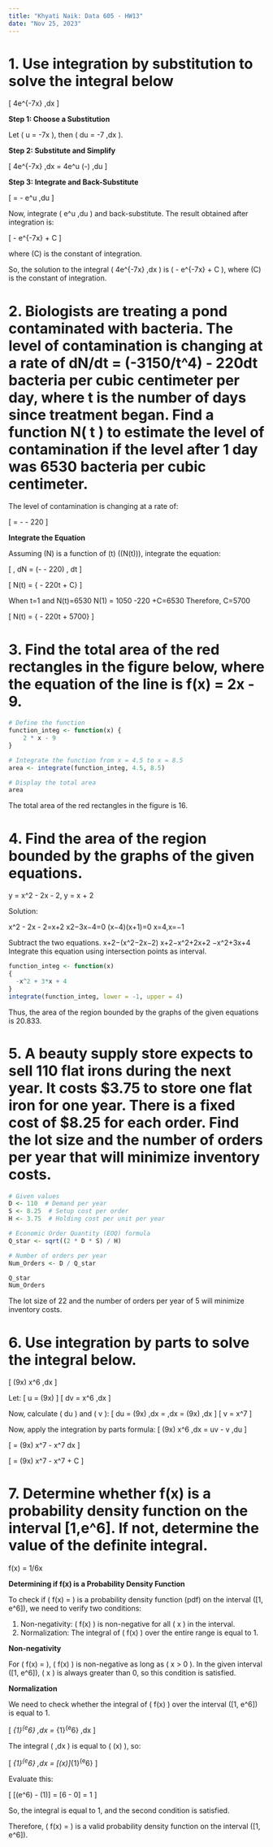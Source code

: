 ```yaml
---
title: "Khyati Naik: Data 605 - HW13"
date: "Nov 25, 2023"
---
```


# 1. Use integration by substitution to solve the integral below

\[ \int 4e^{-7x} \,dx \]


**Step 1: Choose a Substitution**

Let \( u = -7x \), then \( du = -7 \,dx \).

**Step 2: Substitute and Simplify**

\[ \int 4e^{-7x} \,dx = \int 4e^u \left(-\frac{1}{7}\right) \,du \]

**Step 3: Integrate and Back-Substitute**

\[ = -\frac{4}{7} \int e^u \,du \]

Now, integrate \( \int e^u \,du \) and back-substitute. The result obtained after integration is:

\[ -\frac{4}{7} e^{-7x} + C \]

where \(C\) is the constant of integration.


So, the solution to the integral \( \int 4e^{-7x} \,dx \) is \( -\frac{4}{7} e^{-7x} + C \), where \(C\) is the constant of integration.


# 2. Biologists are treating a pond contaminated with bacteria. The level of contamination is changing at a rate of dN/dt = (-3150/t^4) - 220dt  bacteria per cubic centimeter per day, where t is the number of days since treatment began. Find a function N( t ) to estimate the level of contamination if the level after 1 day was 6530 bacteria per cubic centimeter.


The level of contamination is changing at a rate of:

\[ \frac{dN}{dt} = -\frac{3150}{t^4} - 220 \]

**Integrate the Equation**

Assuming \(N\) is a function of \(t\) (\(N(t)\)), integrate the equation:

\[ \int \frac{1}{N} \, dN = \int \left(-\frac{3150}{t^4} - 220\right) \, dt \]

\[ N(t) = {\frac{1050}{t^3} - 220t + C} \]

When t=1 and N(t)=6530
N(1) = 1050 -220 +C=6530
Therefore, C=5700

\[ N(t) = {\frac{1050}{t^3} - 220t + 5700} \]


# 3. Find the total area of the red rectangles in the figure below, where the equation of the line is f(x) = 2x - 9.

```r
# Define the function
function_integ <- function(x) {
    2 * x - 9
}

# Integrate the function from x = 4.5 to x = 8.5
area <- integrate(function_integ, 4.5, 8.5)

# Display the total area
area
```
The total area of the red rectangles in the figure is 16.

# 4. Find the area of the region bounded by the graphs of the given equations.
y = x^2 - 2x - 2, y = x + 2

Solution:

x^2 - 2x - 2=x+2
x2−3x−4=0
(x−4)(x+1)=0
x=4,x=−1

Subtract the two equations.
x+2−(x^2−2x−2)
x+2−x^2+2x+2
−x^2+3x+4
Integrate this equation using intersection points as interval.

```r
function_integ <- function(x)
{
  -x^2 + 3*x + 4
}
integrate(function_integ, lower = -1, upper = 4)
```
Thus, the area of the region bounded by the graphs of the given equations is 20.833.

# 5. A beauty supply store expects to sell 110 flat irons during the next year. It costs $3.75 to store one flat iron for one year. There is a fixed cost of $8.25 for each order. Find the lot size and the number of orders per year that will minimize inventory costs.

```r
# Given values
D <- 110  # Demand per year
S <- 8.25  # Setup cost per order
H <- 3.75  # Holding cost per unit per year

# Economic Order Quantity (EOQ) formula
Q_star <- sqrt((2 * D * S) / H)

# Number of orders per year
Num_Orders <- D / Q_star

Q_star
Num_Orders
```
The lot size of 22 and the number of orders per year of 5 will minimize inventory costs.

# 6. Use integration by parts to solve the integral below.

\[ \int \ln(9x) \cdot x^6 \,dx \]

Let:
\[ u = \ln(9x) \]
\[ dv = x^6 \,dx \]

Now, calculate \( du \) and \( v \):
\[ du = \frac{1}{\ln(9x)} \cdot \frac{d}{dx} (9x) \,dx = \frac{\ln(9x)}{9} \cdot 9 \,dx = \ln(9x) \,dx \]
\[ v = \frac{1}{7}x^7 \]

Now, apply the integration by parts formula:
\[ \int \ln(9x) \cdot x^6 \,dx = uv - \int v \,du \]

\[ = \ln(9x) \cdot \frac{1}{7}x^7 - \int \frac{1}{x}\frac{1}{7}x^7 dx \]

\[ = \ln(9x) \cdot \frac{1}{7}x^7 - \frac{1}{49}x^7 + C \]


# 7. Determine whether f(x) is a probability density function on the interval [1,e^6]. If not, determine the value of the definite integral.
f(x) = 1/6x

**Determining if f(x) is a Probability Density Function**

To check if \( f(x) = \frac{1}{6x} \) is a probability density function (pdf) on the interval \([1, e^6]\), we need to verify two conditions:

1. Non-negativity: \( f(x) \) is non-negative for all \( x \) in the interval.
2. Normalization: The integral of \( f(x) \) over the entire range is equal to 1.

**Non-negativity**

For \( f(x) = \frac{1}{6x} \), \( f(x) \) is non-negative as long as \( x > 0 \). In the given interval \([1, e^6]\), \( x \) is always greater than 0, so this condition is satisfied.

**Normalization**

We need to check whether the integral of \( f(x) \) over the interval \([1, e^6]\) is equal to 1.

\[
\int_{1}^{e^6} \frac{1}{6x} \,dx = \frac{1}{6} \int_{1}^{e^6} \frac{1}{x} \,dx
\]

The integral \( \int \frac{1}{x} \,dx \) is equal to \( \ln(x) \), so:

\[
\frac{1}{6} \int_{1}^{e^6} \frac{1}{x} \,dx = \frac{1}{6} [\ln(x)]_{1}^{e^6}
\]

Evaluate this:

\[
\frac{1}{6} [\ln(e^6) - \ln(1)] = \frac{1}{6} [6 - 0] = 1
\]

So, the integral is equal to 1, and the second condition is satisfied.

Therefore, \( f(x) = \frac{1}{6x} \) is a valid probability density function on the interval \([1, e^6]\).

